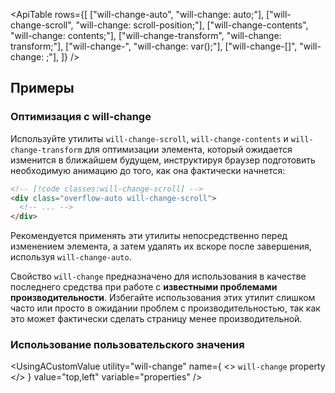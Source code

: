 

<ApiTable
  rows={[
    ["will-change-auto", "will-change: auto;"],
    ["will-change-scroll", "will-change: scroll-position;"],
    ["will-change-contents", "will-change: contents;"],
    ["will-change-transform", "will-change: transform;"],
    ["will-change-<custom-property>", "will-change: var(<custom-property>);"],
    ["will-change-[<value>]", "will-change: <value>;"],
  ]}
/>

## Примеры

### Оптимизация с will-change

Используйте утилиты `will-change-scroll`, `will-change-contents` и `will-change-transform` для оптимизации элемента, который ожидается изменится в ближайшем будущем, инструктируя браузер подготовить необходимую анимацию до того, как она фактически начнется:

```html
<!-- [!code classes:will-change-scroll] -->
<div class="overflow-auto will-change-scroll">
  <!-- ... -->
</div>
```

Рекомендуется применять эти утилиты непосредственно перед изменением элемента, а затем удалять их вскоре после завершения, используя `will-change-auto`.

Свойство `will-change` предназначено для использования в качестве последнего средства при работе с **известными проблемами производительности**. Избегайте использования этих утилит слишком часто или просто в ожидании проблем с производительностью, так как это может фактически сделать страницу менее производительной.

### Использование пользовательского значения

<UsingACustomValue
  utility="will-change"
  name={
    <>
      <code>will-change</code> property
    </>
  }
  value="top,left"
  variable="properties"
/>
